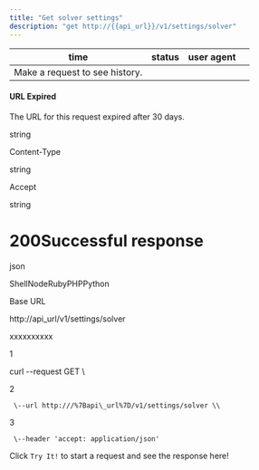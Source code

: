 ```yaml
---
title: "Get solver settings"
description: "get http://{{api_url}}/v1/settings/solver"
---
```

| time | status | user agent |     |
| --- | --- | --- | --- |
| Make a request to see history. |     |     |     |

#### URL Expired

The URL for this request expired after 30 days.

string

Content-Type

string

Accept

string

# 200Successful response

json



ShellNodeRubyPHPPython

Base URL

http://api\_url/v1/settings/solver

xxxxxxxxxx

1

curl \--request GET \\

2

     \--url http:///%7Bapi\_url%7D/v1/settings/solver \\

3

     \--header 'accept: application/json'

Click `Try It!` to start a request and see the response here!

